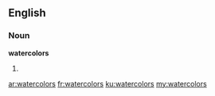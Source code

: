 ==English==
===Noun===
'''watercolors'''
# {{plural of|[[watercolor]]}}

[[ar:watercolors]]
[[fr:watercolors]]
[[ku:watercolors]]
[[my:watercolors]]